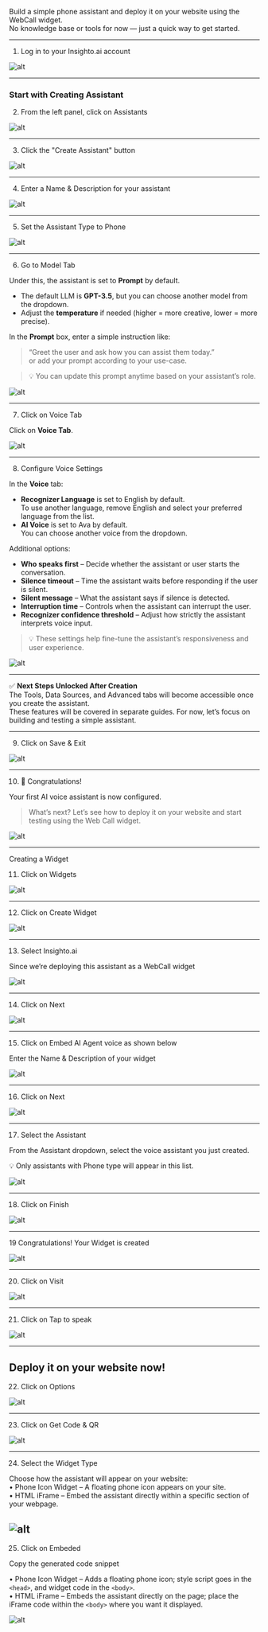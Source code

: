 

Build a simple phone assistant and deploy it on your website using the WebCall widget.  
No knowledge base or tools for now — just a quick way to get started.

---

1. Log in to your Insighto.ai account

![alt](images/voice/1.png)

---

### Start with Creating Assistant

2. From the left panel, click on Assistants

![alt](images/voice/2.png)

---
3. Click the "Create Assistant" button

![alt](images/voice/3.png)

---

4. Enter a Name & Description for your assistant

![alt](images/voice/4.png)

---

5. Set the Assistant Type to Phone

![alt](images/voice/5.png)

---

6. Go to Model Tab

Under this, the assistant is set to **Prompt** by default.

- The default LLM is **GPT-3.5**, but you can choose another model from the dropdown.
- Adjust the **temperature** if needed (higher = more creative, lower = more precise).

In the **Prompt** box, enter a simple instruction like:  
> “Greet the user and ask how you can assist them today.”  
or add your prompt according to your use-case.

> 💡 You can update this prompt anytime based on your assistant’s role.

![alt](images/voice/6.png)

---

7. Click on Voice Tab

Click on **Voice Tab**.

![alt](images/voice/7.png)

---

8. Configure Voice Settings

In the **Voice** tab:

- **Recognizer Language** is set to English by default.  
  To use another language, remove English and select your preferred language from the list.
- **AI Voice** is set to Ava by default.  
  You can choose another voice from the dropdown.

Additional options:
- **Who speaks first** – Decide whether the assistant or user starts the conversation.
- **Silence timeout** – Time the assistant waits before responding if the user is silent.
- **Silent message** – What the assistant says if silence is detected.
- **Interruption time** – Controls when the assistant can interrupt the user.
- **Recognizer confidence threshold** – Adjust how strictly the assistant interprets voice input.

> 💡 These settings help fine-tune the assistant’s responsiveness and user experience.

![alt](images/voice/8.png)

---

✅ **Next Steps Unlocked After Creation**  
The Tools, Data Sources, and Advanced tabs will become accessible once you create the assistant.  
These features will be covered in separate guides. For now, let’s focus on building and testing a simple assistant.

---

9. Click on Save & Exit

![alt](images/voice/9.png)

---

10. 🎉 Congratulations!

Your first AI voice assistant is now configured.

> What’s next? Let’s see how to deploy it on your website and start testing using the Web Call widget.

![alt](images/voice/10.png)

---

Creating a Widget

11.  Click on Widgets

![alt](images/voice/11.png)

---

12.  Click on Create Widget

![alt](images/voice/12.png)

---

13.  Select Insighto.ai

Since we’re deploying this assistant as a WebCall widget

![alt](images/voice/13.png)

---

14. Click on Next

![alt](images/voice/14.png)

---

 15.  Click on Embed AI Agent voice as shown below

Enter the Name & Description of your widget

![alt](images/voice/15.png)

---

16.  Click on Next

![alt](images/voice/16.png)

---

17.   Select the Assistant

From the Assistant dropdown, select the voice assistant you just created.

💡 Only assistants with Phone type will appear in this list.

![alt](images/voice/17.png)

---

18. Click on Finish

![alt](images/voice/18.png)

---

19  Congratulations! Your Widget is created

![alt](images/voice/19.png)

---

20.  Click on Visit

![alt](images/voice/20.png)

---

21.  Click on Tap to speak

![alt](images/voice/21.png)

---

## Deploy it on your website now!  

22.  Click on Options

![alt](images/voice/22.png)

---
23.  Click on Get Code & QR

![alt](images/voice/23.png)

---

24.  Select the Widget Type

Choose how the assistant will appear on your website:  
• Phone Icon Widget – A floating phone icon appears on your site.  
• HTML iFrame – Embed the assistant directly within a specific section of your webpage.

![alt](images/voice/24.png)
---

25.  Click on Embeded

Copy the generated code snippet

• Phone Icon Widget – Adds a floating phone icon; style script goes in the `<head>`, and widget code in the `<body>`.  
• HTML iFrame – Embeds the assistant directly on the page; place the iFrame code within the `<body>` where you want it displayed.

![alt](images/voice/25.png)
